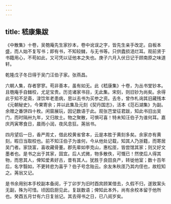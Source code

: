 ```yaml
---
---
---
```

title: 嵇康集跋
---



《中散集》十卷，吴匏庵先生家抄本，卷中讹误之字，皆先生亲手改定。自板本盛，而人始不复写书；即有书，不知较雠，与无书等。只供蠹损浥烂耳。观前贤于书籍用心，不苟如此，又可凭以证他本之失也。庚子六月入伏日记于顾南原之味道轩。

乾隆戊子冬日得于吴门汪伯子家。张燕昌。

六朝人集，存者寥寥。苟非善本，虽有如无。此《嵇康集》十卷，为丛书堂钞本。且匏庵手自雠校，尤足宝贵。历览诸家书目，无此集。宋刻，则旧钞为尚矣。余得此于知不足斋，渌饮年老患病，思以去书为买参之资。去冬，曾作札询其旧藏残本《元朝秘史》，今果寄余；并以此集及元刻《契丹国志》，活本《范石湖集》为副。余赠之番饼四十枚。闲窗展玩，因记数语于此。观张芑堂征君跋，知此书旧出吴门，而时隔卅九年，又归故土。物之聚散，可惧可喜！特未知汪伯子为谁何耳。嘉庆丙寅寒食日，晨雨小润，夜风息狂。荛翁书。

四月望后一日，香严周丈，借此校黄省曾本，云是本胜于黄刻多矣。余家亦有黄刻，暇日当取校也。前不知汪伯子为谁何，今从他处记载，知其人乃浙籍，而寄居吴门者。家饶富，喜收藏骨董。郡先辈如李克山，惠松厓，皆尝馆其家；则又好文墨者也。是书之出于其家，固宜。后人式微，物多散佚，可慨已！然使后人得其物，而思其人，俾知爱素好古，昔有其人。犹胜于良田良产，转徙他室；数十百年后，名字翳如，不更转悲为喜乎？伯子号念贻云。余友朱秋厓乃其内侄也，故稔知之。荛翁又记。

是书余用别本手校副本备阅，于丁卯岁为旧时酉宾顾某借去，久假不归，遂致案头无副，殊为可惜。顷因启厨见此，复跋数语；俾知此本外，尚有余校本留于他所也。癸酉五月廿有六日复翁记。其去得书之日，已八阅岁矣。